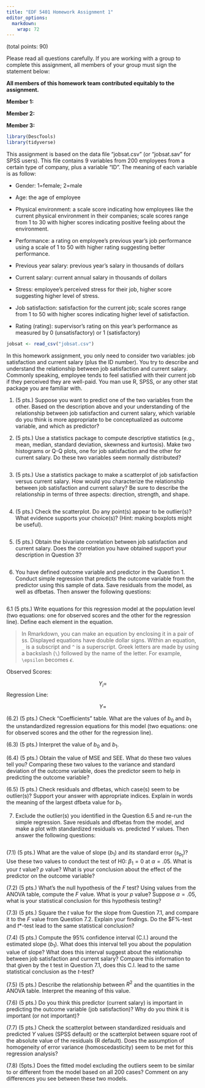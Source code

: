 ```yaml
---
title: "EDF 5401 Homework Assignment 1"
editor_options: 
  markdown: 
    wrap: 72
---
```


(total points: 90)

Please read all questions carefully. If you are working with a group to
complete this assignment, all members of your group must sign the
statement below:

**All members of this homework team contributed equitably to the
assignment.**

**Member 1:**

**Member 2:**

**Member 3:**

```r
library(DescTools)
library(tidyverse)
```

This assignment is based on the data file "jobsat.csv" (or "jobsat.sav"
for SPSS users). This file contains 9 variables from 200 employees from
a certain type of company, plus a variable "ID". The meaning of each
variable is as follow:

-   Gender: 1=female; 2=male

-   Age: the age of employee

-   Physical environment: a scale score indicating how employees like
    the current physical environment in their companies; scale scores
    range from 1 to 30 with higher scores indicating positive feeling
    about the environment.

-   Performance: a rating on employee's previous year's job performance
    using a scale of 1 to 50 with higher rating suggesting better
    performance.

-   Previous year salary: previous year's salary in thousands of dollars

-   Current salary: current annual salary in thousands of dollars

-   Stress: employee's perceived stress for their job, higher score
    suggesting higher level of stress.

-   Job satisfaction: satisfaction for the current job; scale scores
    range from 1 to 50 with higher scores indicating higher level of
    satisfaction.

-   Rating (rating): supervisor's rating on this year's performance as
    measured by 0 (unsatisfactory) or 1 (satisfactory)

```r
jobsat <- read_csv("jobsat.csv")
```

In this homework assignment, you only need to consider two variables:
job satisfaction and current salary (plus the ID number). You try to
describe and understand the relationship between job satisfaction and
current salary. Commonly speaking, employee tends to feel satisfied with
their current job if they perceived they are well-paid. You man use R,
SPSS, or any other stat package you are familiar with.

1.  (5 pts.) Suppose you want to predict one of the two variables from
    the other. Based on the description above and your understanding of
    the relationship between job satisfaction and current salary, which
    variable do you think is more appropriate to be conceptualized as
    outcome variable, and which as predictor?

2.  (5 pts.) Use a statistics package to compute descriptive statistics
    (e.g., mean, median, standard deviation, skewness and kurtosis).
    Make two histograms or Q-Q plots, one for job satisfaction and the
    other for current salary. Do these two variables seem normally
    distributed?

```r

```

3.  (5 pts.) Use a statistics package to make a scatterplot of job
    satisfaction versus current salary. How would you characterize the
    relationship between job satisfaction and current salary? Be sure to
    describe the relationship in terms of three aspects: direction,
    strength, and shape.

```r

```

4.  (5 pts.) Check the scatterplot. Do any point(s) appear to be
    outlier(s)? What evidence supports your choice(s)? (Hint: making
    boxplots might be useful).

```r

```

5.  (5 pts.) Obtain the bivariate correlation between job satisfaction
    and current salary. Does the correlation you have obtained support
    your description in Question 3?

```r

```

6.  You have defined outcome variable and predictor in the Question 1.
    Conduct simple regression that predicts the outcome variable from
    the predictor using this sample of data. Save residuals from the
    model, as well as dfbetas. Then answer the following questions:
    
```r

```

6.1 (5 pts.) Write equations for this regression model at the population
level (two equations: one for observed scores and the other for the
regression line). Define each element in the equation.

> In Rmarkdown, you can make an equation by enclosing it in a pair of
> `$`s. Displayed equations have double dollar signs. Within an
> equation, `_` is a subscript and `^` is a superscript. Greek letters
> are made by using a backslash (`\`) followed by the name of the
> letter. For example, `\epsilon` becomes $\epsilon$.

Observed Scores:

$$
  Y_i =
$$ Regression Line:

$$
  Y =
$$

(6.2) (5 pts.) Check "Coefficients" table. What are the values of $b_0$ and $b_1$
the unstandardized regression equations for this model (two equations: one for
observed scores and the other for the regression line).

(6.3) (5 pts.) Interpret the value of $b_0$ and $b_1$.

(6.4) (5 pts.) Obtain the value of MSE and SEE. What do these two values tell you? 
Comparing these two values to the variance and standard deviation of the outcome 
variable, does the predictor seem to help in predicting the outcome variable?

(6.5) (5 pts.) Check residuals and dfbetas, which case(s) seem to be outlier(s)? Support your answer with appropriate indices. Explain in words the meaning of the largest dfbeta value for $b_1$.

7.  Exclude the outlier(s) you identified in the Question 6.5 and re-run the 
simple regression. Save residuals and dfbetas from the model, and make a plot
with standardized residuals vs. predicted $Y$ values. Then answer the following
questions:

```r

```

(7.1) (5 pts.) What are the value of slope ($b_1$) and its standard error
($s_{b_1}$)? Use these two values to conduct the test of H0: $\beta_1= 0$
at $\alpha = .05$. What is your $t$ value? $p$ value? What is your conclusion about
the effect of the predictor on the outcome variable?

(7.2) (5 pts.) What's the null hypothesis of the $F$ test? Using values from the
ANOVA table, compute the $F$ value. What is your $p$ value? Suppose $\alpha = .05$,
what is your statistical conclusion for this hypothesis testing?

(7.3) (5 pts.) Square the $t$ value for the slope from Question 7.1, and
compare it to the $F$ value from Question 7.2. Explain your findings.
Do the $F%-test and $t$*-test lead to the same statistical conclusion?

(7.4) (5 pts.) Compute the 95% confidence interval (C.I.) around the estimated
slope ($b_1$). What does this interval tell you about the population value of
slope? What does this interval suggest about the relationship between job
satisfaction and current salary? Compare this information to that given by the t
test in Question 7.1, does this C.I. lead to the same statistical conclusion as the
$t$-test?

(7.5) (5 pts.) Describe the relationship between $R^2$ and the quantities
in the ANOVA table. Interpret the meaning of this value.

(7.6) (5 pts.) Do you think this predictor (current salary) is important in
predicting the outcome variable (job satisfaction)? Why do you think it is
important (or not important)?

(7.7) (5 pts.) Check the scatterplot between standardized residuals and
predicted $Y$ values (SPSS default) or the scatterplot between square
root of the absolute value of the residuals (R default). Does the
assumption of homogeneity of error variance (homoscedasticity) seem to be met
for this regression analysis?

(7.8) (5pts.) Does the fitted model excluding the outliers seem to be
similar to or different from the model based on all 200 cases?
Comment on any differences you see between these two models.
